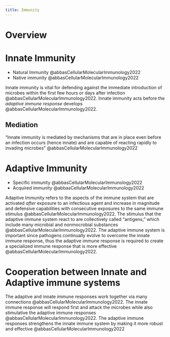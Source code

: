 ```yaml
---
title: Immunity
---
```



# Overview



# Innate Immunity {#innate}

:::{.callout-note title="AKA"}

- Natural Immunity @abbasCellularMolecularImmunology2022
- Native immunity @abbasCellularMolecularImmunology2022
:::

Innate immunity is vital for defending against the immediate introduction of microbes within the first few hours or days after infection @abbasCellularMolecularImmunology2022.
Innate immunity acts before the *adaptive immune response* develops @abbasCellularMolecularImmunology2022.


## Mediation

"Innate immunity is mediated by mechanisms that are in place even before an infection occurs (hence innate) and are capable of reacting rapidly to invading microbes" @abbasCellularMolecularImmunology2022 






# Adaptive Immunity {#adaptive-immunity}

:::{.callout-note title="AKA"}

- Specific immunity @abbasCellularMolecularImmunology2022
- Acquired immunity @abbasCellularMolecularImmunology2022
:::

Adaptive Immunity refers to the aspects of the immune system that are activated *after* exposure to an infectious agent and increase in magnitude and defensive capabilities with consecutive exposures to the same immune stimulus @abbasCellularMolecularImmunology2022.
The stimulus that the adaptive immune system react to are collectively called "antigens," which include many microbial and nonmocrobial substances @abbasCellularMolecularImmunology2022.
The adaptive immune system is important since pathogens continually evolve to overcome the innate immune response, thus the adaptive immune response is required to create a specialized immune response that is more effective @abbasCellularMolecularImmunology2022.

# Cooperation between Innate and Adaptive immune systems

The adaptive and innate immune responses work together via many connections @abbasCellularMolecularImmunology2022.
The innate immune response will respond first and attack the microbes while also stimulative the adaptive immune responses @abbasCellularMolecularImmunology2022.
The adaptive immune responses strengthens the innate immune system by making it more robust and effective @abbasCellularMolecularImmunology2022
